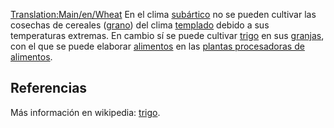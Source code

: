[[Translation:Main/en/Wheat]]{{en/-}}
{{es/Carga| carga  = 
| imagen = Grain.png
| producida =[[Main/es/Granja|Granja]]
| aceptada  =[[Main/es/Planta procesadora de alimentos|Planta procesadora de alimentos]]
}}
En el clima [[Main/es/subártico|subártico]] no se pueden cultivar las cosechas de cereales ([[Main/es/grano|grano]]) del clima [[Main/es/templado|templado]] debido a sus temperaturas extremas. En cambio sí se puede cultivar [[Main/es/trigo|trigo]] en sus [[Main/es/granja|granjas]], con el que se puede elaborar [[Main/es/alimentos|alimentos]] en las [[Main/es/planta procesadora de alimentos|plantas procesadoras de alimentos]].


==Referencias==
Más información en wikipedia: [http://www.wikipedia.org/wiki/es:trigo trigo].
